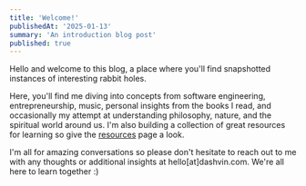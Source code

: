 ```yaml
---
title: 'Welcome!'
publishedAt: '2025-01-13'
summary: 'An introduction blog post'
published: true
---
```


Hello and welcome to this blog, a place where you'll find snapshotted instances of interesting rabbit holes. 

Here, you'll find me diving into concepts from software engineering, entrepreneurship, music, personal insights from the books I read, and occasionally my attempt at understanding philosophy, nature, and the spiritual world around us. I'm also building a collection of great resources for learning so give the [resources](https://blog.dashvin.com/resources) page a look.

I'm all for amazing conversations so please don't hesitate to reach out to me with any thoughts or additional insights at hello[at]dashvin.com. We're all here to learn together :) 


